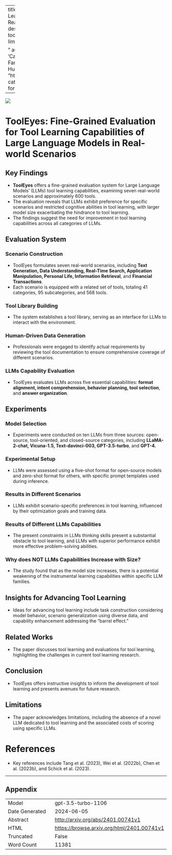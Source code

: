 
---
title: "ToolEyes: Fine-Grained Evaluation for Tool Learning Capabilities of Large Language Models in Real-world Scenarios"
id: "2401.00741v1"
description: "ToolEyes assesses large language model tool learning in authentic scenarios, uncovering limitations and guiding future research.

"
author: ['Junjie Ye', 'Guanyu Li', 'Songyang Gao', 'Caishuang Huang', 'Yilong Wu', 'Sixian Li', 'Xiaoran Fan', 'Shihan Dou', 'Qi Zhang', 'Tao Gui', 'Xuanjing Huang']
date: "2024-01-01"
image: "https://browse.arxiv.org/html/2401.00741v1/x2.png"
categories: ['robustness', 'prompt-engineering']
format:
  html:
    code-overflow: wrap
---

![](https://browse.arxiv.org/html/2401.00741v1/x2.png)

# ToolEyes: Fine-Grained Evaluation for Tool Learning Capabilities of Large Language Models in Real-world Scenarios

## Key Findings

- **ToolEyes** offers a fine-grained evaluation system for Large Language Models' (LLMs) tool learning capabilities, examining seven real-world scenarios and approximately 600 tools.
- The evaluation reveals that LLMs exhibit preference for specific scenarios and restricted cognitive abilities in tool learning, with larger model size exacerbating the hindrance to tool learning.
- The findings suggest the need for improvement in tool learning capabilities across all categories of LLMs.

## Evaluation System

### Scenario Construction
- ToolEyes formulates seven real-world scenarios, including **Text Generation, Data Understanding, Real-Time Search, Application Manipulation, Personal Life, Information Retrieval**, and **Financial Transactions**.
- Each scenario is equipped with a related set of tools, totaling 41 categories, 95 subcategories, and 568 tools.

### Tool Library Building
- The system establishes a tool library, serving as an interface for LLMs to interact with the environment.

### Human-Driven Data Generation
- Professionals were engaged to identify actual requirements by reviewing the tool documentation to ensure comprehensive coverage of different scenarios.

### LLMs Capability Evaluation
- ToolEyes evaluates LLMs across five essential capabilities: **format alignment, intent comprehension, behavior planning, tool selection**, and **answer organization**.

## Experiments

### Model Selection
- Experiments were conducted on ten LLMs from three sources: open-source, tool-oriented, and closed-source categories, including **LLaMA-2-chat, Vicuna-1.5, Text-davinci-003, GPT-3.5-turbo**, and **GPT-4.**

### Experimental Setup
- LLMs were assessed using a five-shot format for open-source models and zero-shot format for others, with specific prompt templates used during inference.

### Results in Different Scenarios
- LLMs exhibit scenario-specific preferences in tool learning, influenced by their optimization goals and training data.

### Results of Different LLMs Capabilities
- The present constraints in LLMs thinking skills present a substantial obstacle to tool learning, and LLMs with superior performance exhibit more effective problem-solving abilities.

### Why does NOT LLMs Capabilities Increase with Size?
- The study found that as the model size increases, there is a potential weakening of the instrumental learning capabilities within specific LLM families.

## Insights for Advancing Tool Learning
- Ideas for advancing tool learning include task construction considering model behavior, scenario generalization using diverse data, and capability enhancement addressing the "barrel effect."

## Related Works
- The paper discusses tool learning and evaluations for tool learning, highlighting the challenges in current tool learning research.

## Conclusion
- ToolEyes offers instructive insights to inform the development of tool learning and presents avenues for future research.

## Limitations
- The paper acknowledges limitations, including the absence of a novel LLM dedicated to tool learning and the associated costs of scoring using specific LLMs.

# References
- Key references include Tang et al. (2023), Wei et al. (2022b), Chen et al. (2023b), and Schick et al. (2023).

---

## Appendix

|          |          |
|----------|----------|
| Model     | gpt-3.5-turbo-1106       |
| Date Generated     | 2024-06-05       |
| Abstract | [http://arxiv.org/abs/2401.00741v1](http://arxiv.org/abs/2401.00741v1)        |
| HTML     | [https://browse.arxiv.org/html/2401.00741v1](https://browse.arxiv.org/html/2401.00741v1)       |
| Truncated       | False       |
| Word Count       | 11381       |